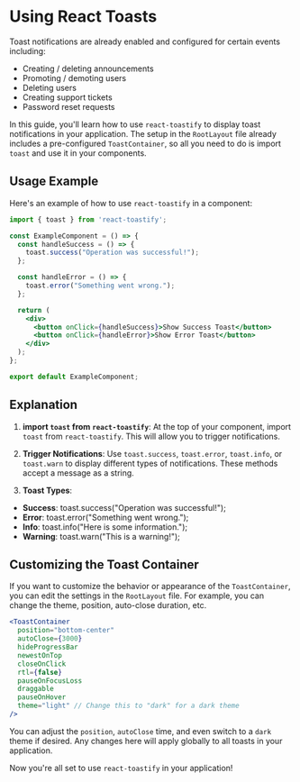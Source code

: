 # Using React Toasts

Toast notifications are already enabled and configured for certain events including:

- Creating / deleting announcements
- Promoting / demoting users
- Deleting users
- Creating support tickets
- Password reset requests

In this guide, you'll learn how to use `react-toastify` to display toast notifications in your application. The setup in the `RootLayout` file already includes a pre-configured `ToastContainer`, so all you need to do is import `toast` and use it in your components.

## Usage Example

Here's an example of how to use `react-toastify` in a component:

```jsx
import { toast } from 'react-toastify';

const ExampleComponent = () => {
  const handleSuccess = () => {
    toast.success("Operation was successful!");
  };

  const handleError = () => {
    toast.error("Something went wrong.");
  };

  return (
    <div>
      <button onClick={handleSuccess}>Show Success Toast</button>
      <button onClick={handleError}>Show Error Toast</button>
    </div>
  );
};

export default ExampleComponent;
```

## Explanation

1. **import `toast` from `react-toastify`**: At the top of your component, import `toast` from `react-toastify`. This will allow you to trigger notifications.

2. **Trigger Notifications**: Use `toast.success`, `toast.error`, `toast.info`, or `toast.warn` to display different types of notifications. These methods accept a message as a string.

3. **Toast Types**:

- **Success**: toast.success("Operation was successful!");
- **Error**: toast.error("Something went wrong.");
- **Info**: toast.info("Here is some information.");
- **Warning**: toast.warn("This is a warning!");

## Customizing the Toast Container

If you want to customize the behavior or appearance of the `ToastContainer`, you can edit the settings in the `RootLayout` file. For example, you can change the theme, position, auto-close duration, etc.

```jsx
<ToastContainer
  position="bottom-center"
  autoClose={3000}
  hideProgressBar
  newestOnTop
  closeOnClick
  rtl={false}
  pauseOnFocusLoss
  draggable
  pauseOnHover
  theme="light" // Change this to "dark" for a dark theme
/>
```

You can adjust the `position`, `autoClose` time, and even switch to a `dark` theme if desired. Any changes here will apply globally to all toasts in your application.

Now you're all set to use `react-toastify` in your application!